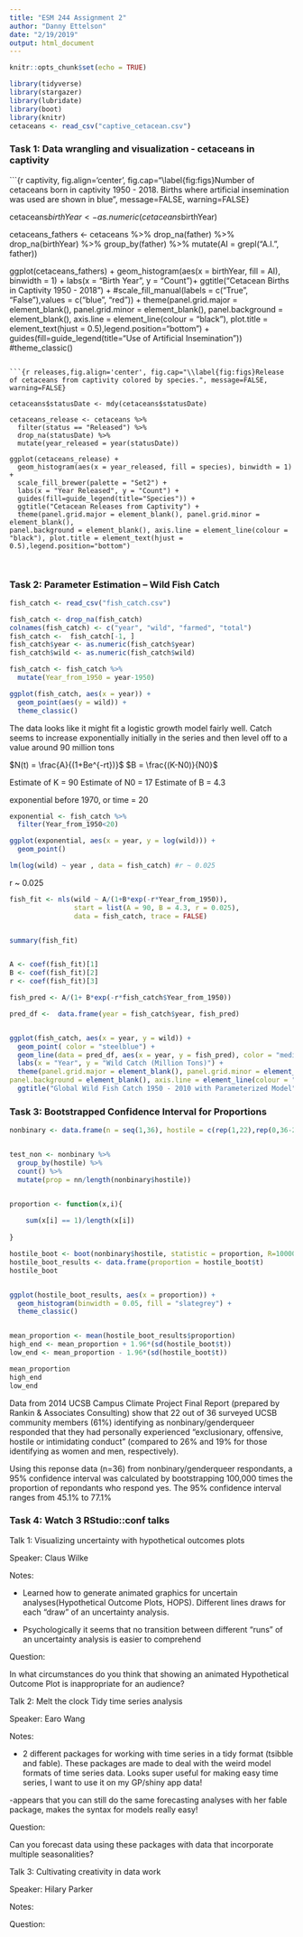 ```yaml
---
title: "ESM 244 Assignment 2"
author: "Danny Ettelson"
date: "2/19/2019"
output: html_document
---
```


```r
knitr::opts_chunk$set(echo = TRUE)
```


```r

library(tidyverse)
library(stargazer)
library(lubridate)
library(boot)
library(knitr)
cetaceans <- read_csv("captive_cetacean.csv")

```

### Task 1: Data wrangling and visualization - cetaceans in captivity



```{r captivity, fig.align='center', fig.cap="\\label{fig:figs}Number of cetaceans born in captivity 1950 - 2018. Births where artificial insemination was used are shown in blue", message=FALSE, warning=FALSE}


cetaceans$birthYear <- as.numeric(cetaceans$birthYear)


cetaceans_fathers <- cetaceans %>% 
  drop_na(father) %>% 
  drop_na(birthYear) %>% 
  group_by(father) %>% 
  mutate(AI = grepl("A.I.", father))


ggplot(cetaceans_fathers) +
  geom_histogram(aes(x = birthYear, fill = AI), binwidth = 1) +
  labs(x = "Birth Year", y = "Count")+
  ggtitle("Cetacean Births in Captivity 1950 - 2018") +
  #scale_fill_manual(labels = c("True", "False"),values = c("blue", "red")) +
  theme(panel.grid.major = element_blank(), panel.grid.minor = element_blank(),
panel.background = element_blank(), axis.line = element_line(colour = "black"), plot.title = element_text(hjust = 0.5),legend.position="bottom") +
  guides(fill=guide_legend(title="Use of Artificial Insemination")) 
  #theme_classic()





```

```{r releases,fig.align='center', fig.cap="\\label{fig:figs}Release of cetaceans from captivity colored by species.", message=FALSE, warning=FALSE}

cetaceans$statusDate <- mdy(cetaceans$statusDate)

cetaceans_release <- cetaceans %>% 
  filter(status == "Released") %>% 
  drop_na(statusDate) %>% 
  mutate(year_released = year(statusDate))

ggplot(cetaceans_release) +
  geom_histogram(aes(x = year_released, fill = species), binwidth = 1) +
  scale_fill_brewer(palette = "Set2") +  
  labs(x = "Year Released", y = "Count") +
  guides(fill=guide_legend(title="Species")) +
  ggtitle("Cetacean Releases from Captivity") +
  theme(panel.grid.major = element_blank(), panel.grid.minor = element_blank(),
panel.background = element_blank(), axis.line = element_line(colour = "black"), plot.title = element_text(hjust = 0.5),legend.position="bottom")



```

### Task 2: Parameter Estimation – Wild Fish Catch


```r
fish_catch <- read_csv("fish_catch.csv")

fish_catch <- drop_na(fish_catch)
colnames(fish_catch) <- c("year", "wild", "farmed", "total")
fish_catch <-  fish_catch[-1, ]   
fish_catch$year <- as.numeric(fish_catch$year)
fish_catch$wild <- as.numeric(fish_catch$wild)

fish_catch <- fish_catch %>% 
  mutate(Year_from_1950 = year-1950)

ggplot(fish_catch, aes(x = year)) +
  geom_point(aes(y = wild)) +
  theme_classic()


```

The data looks like it might fit a logistic growth model fairly well. Catch seems to increase exponentially initially in the series and then level off to a value around 90 million tons

$N(t) = \frac{A}{(1+Be^{-rt})}$
$B = \frac{(K-N0)}{N0}$

Estimate of K = 90
Estimate of N0 = 17
Estimate of B = 4.3


exponential before 1970, or time = 20

```r
exponential <- fish_catch %>% 
  filter(Year_from_1950<20)

ggplot(exponential, aes(x = year, y = log(wild))) +
  geom_point()

lm(log(wild) ~ year , data = fish_catch) #r ~ 0.025

```

 r ~ 0.025


```r


fish_fit <- nls(wild ~ A/(1+B*exp(-r*Year_from_1950)), 
                start = list(A = 90, B = 4.3, r = 0.025), 
                data = fish_catch, trace = FALSE) 


summary(fish_fit)


A <- coef(fish_fit)[1]
B <- coef(fish_fit)[2]
r <- coef(fish_fit)[3]


```

```r


fish_pred <- A/(1+ B*exp(-r*fish_catch$Year_from_1950))

pred_df <-  data.frame(year = fish_catch$year, fish_pred)


ggplot(fish_catch, aes(x = year, y = wild)) +
  geom_point( color = "steelblue") +
  geom_line(data = pred_df, aes(x = year, y = fish_pred), color = "mediumaquamarine") +
  labs(x = "Year", y = "Wild Catch (Million Tons)") +
  theme(panel.grid.major = element_blank(), panel.grid.minor = element_blank(),
panel.background = element_blank(), axis.line = element_line(colour = "black"), plot.title = element_text(hjust = 0.5)) +
  ggtitle("Global Wild Fish Catch 1950 - 2010 with Parameterized Model")

```


### Task 3: Bootstrapped Confidence Interval for Proportions


```r

nonbinary <- data.frame(n = seq(1,36), hostile = c(rep(1,22),rep(0,36-22)))


test_non <- nonbinary %>% 
  group_by(hostile) %>% 
  count() %>% 
  mutate(prop = nn/length(nonbinary$hostile))


proportion <- function(x,i){
  
    sum(x[i] == 1)/length(x[i])
  
}

hostile_boot <- boot(nonbinary$hostile, statistic = proportion, R=100000)
hostile_boot_results <- data.frame(proportion = hostile_boot$t)
hostile_boot


ggplot(hostile_boot_results, aes(x = proportion)) +
  geom_histogram(binwidth = 0.05, fill = "slategrey") +
  theme_classic()


mean_proportion <- mean(hostile_boot_results$proportion)
high_end <- mean_proportion + 1.96*(sd(hostile_boot$t))
low_end <- mean_proportion - 1.96*(sd(hostile_boot$t))

mean_proportion
high_end
low_end

```


Data from 2014 UCSB Campus Climate Project Final Report (prepared by
Rankin & Associates Consulting) show that 22 out of 36 surveyed UCSB community members (61%) identifying as nonbinary/genderqueer responded that they had personally experienced “exclusionary, offensive, hostile or intimidating conduct” (compared to 26% and 19% for those identifying as women and men, respectively).

Using this reponse data (n=36) from nonbinary/genderqueer respondants, a 95% confidence interval was calculated by bootstrapping 100,000 times the proportion of repondants who respond yes. The 95% confidence interval ranges from 45.1% to 77.1%



### Task 4: Watch 3 RStudio::conf talks


Talk 1: Visualizing uncertainty with hypothetical outcomes plots

Speaker: Claus Wilke

Notes:

- Learned how to generate animated graphics for uncertain analyses(Hypothetical Outcome Plots, HOPS). Different lines draws for each "draw" of an uncertainty analysis.

- Psychologically it seems that no transition between different "runs" of an uncertainty analysis is easier to comprehend

Question:

In what circumstances do you think that showing an animated Hypothetical Outcome Plot is inappropriate for an audience?

Talk 2: Melt the clock Tidy time series analysis 

Speaker: Earo Wang

Notes:

- 2 different packages for working with time series in a tidy format (tsibble and fable). These packages are made to deal with the weird model formats of time series data. Looks super useful for making easy time series, I want to use it on my GP/shiny app data!

-appears that you can still do the same forecasting analyses with her fable package, makes the syntax for models really easy!

Question:

Can you forecast data using these packages with data that incorporate multiple seasonalities? 

Talk 3: Cultivating creativity in data work

Speaker: Hilary Parker

Notes:

Question:
